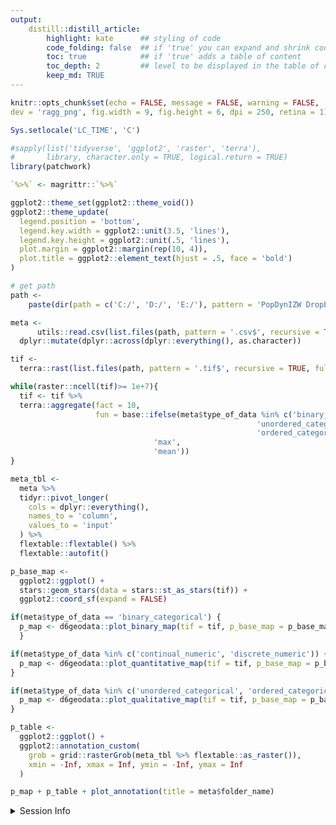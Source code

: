 ```yaml
---
output:
    distill::distill_article:
        highlight: kate      ## styling of code
        code_folding: false  ## if 'true' you can expand and shrink code chunks
        toc: true            ## if 'true' adds a table of content
        toc_depth: 2         ## level to be displayed in the table of content
        keep_md: TRUE
---
```




```r
knitr::opts_chunk$set(echo = FALSE, message = FALSE, warning = FALSE,
dev = 'ragg_png', fig.width = 9, fig.height = 6, dpi = 250, retina = 1)

Sys.setlocale('LC_TIME', 'C')

#sapply(list('tidyverse', 'ggplot2', 'raster', 'terra'),
#       library, character.only = TRUE, logical.return = TRUE)
library(patchwork)

`%>%` <- magrittr::`%>%`

ggplot2::theme_set(ggplot2::theme_void())
ggplot2::theme_update(
  legend.position = 'bottom',
  legend.key.width = ggplot2::unit(3.5, 'lines'),
  legend.key.height = ggplot2::unit(.5, 'lines'),
  plot.margin = ggplot2::margin(rep(10, 4)),
  plot.title = ggplot2::element_text(hjust = .5, face = 'bold')
)
```



```r

# get path
path <-
    paste(dir(path = c('C:/', 'D:/', 'E:/'), pattern = 'PopDynIZW Dropbox$', recursive = T, include.dirs = T, full.names = T)[1],'GeoData/data-proc/germany/distance-to-roads_germany_2022_100m_03035_tif', sep = '/')

meta <-
      utils::read.csv(list.files(path, pattern = '.csv$', recursive = TRUE, full.names = TRUE)) %>%
  dplyr::mutate(dplyr::across(dplyr::everything(), as.character))

tif <-
  terra::rast(list.files(path, pattern = '.tif$', recursive = TRUE, full.names = TRUE))

while(raster::ncell(tif)>= 1e+7){
  tif <- tif %>%
  terra::aggregate(fact = 10,
                   fun = base::ifelse(meta$type_of_data %in% c('binary_categorical',
                                                       'unordered_categorical',
                                                       'ordered_categorical'),
                                'max',
                                'mean'))
}

```

```r

meta_tbl <-
  meta %>%
  tidyr::pivot_longer(
    cols = dplyr::everything(),
    names_to = 'column',
    values_to = 'input'
  ) %>%
  flextable::flextable() %>%
  flextable::autofit()

```

```r

p_base_map <-
  ggplot2::ggplot() +
  stars::geom_stars(data = stars::st_as_stars(tif)) +
  ggplot2::coord_sf(expand = FALSE)

if(meta$type_of_data == 'binary_categorical') {
  p_map <- d6geodata::plot_binary_map(tif = tif, p_base_map = p_base_map)
  }

if(meta$type_of_data %in% c('continual_numeric', 'discrete_numeric')) {
  p_map <- d6geodata::plot_quantitative_map(tif = tif, p_base_map = p_base_map)
}

if(meta$type_of_data %in% c('unordered_categorical', 'ordered_categorical')) {
  p_map <- d6geodata::plot_qualitative_map(tif = tif, p_base_map = p_base_map)
}

```

```r
p_table <-
  ggplot2::ggplot() +
  ggplot2::annotation_custom(
    grob = grid::rasterGrob(meta_tbl %>% flextable::as_raster()),
    xmin = -Inf, xmax = Inf, ymin = -Inf, ymax = Inf
  )
```

```r
p_map + p_table + plot_annotation(title = meta$folder_name)
```


<details><summary>Session Info</summary>

```r
## DO NOT REMOVE!
## We store the settings of your computer and the current versions of the
## packages used to allow for reproducibility
Sys.time()
#git2r::repository() ## uncomment if you are using GitHub
sessionInfo()
```

</details>

